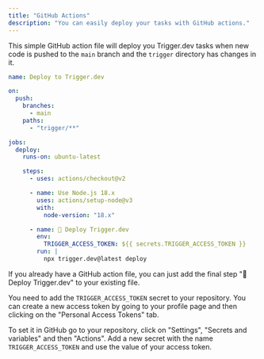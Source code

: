 ```yaml
---
title: "GitHub Actions"
description: "You can easily deploy your tasks with GitHub actions."
---
```


This simple GitHub action file will deploy you Trigger.dev tasks when new code is pushed to the `main` branch and the `trigger` directory has changes in it.

```yaml .github/workflows/release-trigger.yml
name: Deploy to Trigger.dev

on:
  push:
    branches:
      - main
    paths:
      - "trigger/**"

jobs:
  deploy:
    runs-on: ubuntu-latest

    steps:
      - uses: actions/checkout@v2

      - name: Use Node.js 18.x
        uses: actions/setup-node@v3
        with:
          node-version: "18.x"

      - name: 🚀 Deploy Trigger.dev
        env:
          TRIGGER_ACCESS_TOKEN: ${{ secrets.TRIGGER_ACCESS_TOKEN }}
        run: |
          npx trigger.dev@latest deploy
```

If you already have a GitHub action file, you can just add the final step "🚀 Deploy Trigger.dev" to your existing file.

You need to add the `TRIGGER_ACCESS_TOKEN` secret to your repository. You can create a new access token by going to your profile page and then clicking on the "Personal Access Tokens" tab.

To set it in GitHub go to your repository, click on "Settings", "Secrets and variables" and then "Actions". Add a new secret with the name `TRIGGER_ACCESS_TOKEN` and use the value of your access token.
